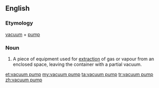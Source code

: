 ==English==
{{wikipedia}}
===Etymology===
[[vacuum]] + [[pump]]
===Noun===
{{en-noun|head=vacuum pump}}

# A piece of equipment used for [[extraction]] of gas or vapour from an enclosed space, leaving the container with a partial vacuum.

<!--reason for not SoP. A water pump pumps water, but a vacuum pump pumps...???-->

[[et:vacuum pump]]
[[my:vacuum pump]]
[[ta:vacuum pump]]
[[tr:vacuum pump]]
[[zh:vacuum pump]]